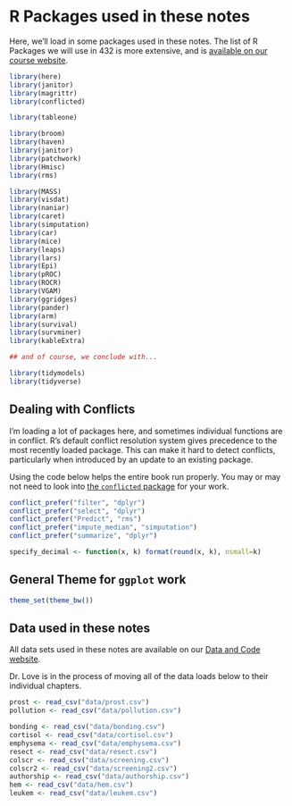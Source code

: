 # R Packages used in these notes {-}

Here, we'll load in some packages used in these notes. The list of R Packages we will use in 432 is more extensive, and is [available on our course website](https://thomaselove.github.io/432/r_packages.html).

```r

library(here)
library(janitor) 
library(magrittr)
library(conflicted)

library(tableone) 

library(broom) 
library(haven)
library(janitor)
library(patchwork)
library(Hmisc)
library(rms)

library(MASS)
library(visdat) 
library(naniar) 
library(caret)
library(simputation)
library(car)
library(mice)
library(leaps)
library(lars)
library(Epi)
library(pROC)
library(ROCR)
library(VGAM)
library(ggridges)
library(pander)
library(arm)
library(survival)
library(survminer)
library(kableExtra)

## and of course, we conclude with...

library(tidymodels)
library(tidyverse) 
```

## Dealing with Conflicts {-}

I'm loading a lot of packages here, and sometimes individual functions are in conflict. R's default conflict resolution system gives precedence to the most recently loaded package. This can make it hard to detect conflicts, particularly when introduced by an update to an existing package.

Using the code below helps the entire book run properly. You may or may not need to look into [the `conflicted` package](https://github.com/r-lib/conflicted) for your work.

```r
conflict_prefer("filter", "dplyr")
conflict_prefer("select", "dplyr")
conflict_prefer("Predict", "rms")
conflict_prefer("impute_median", "simputation")
conflict_prefer("summarize", "dplyr")
```


```r
specify_decimal <- function(x, k) format(round(x, k), nsmall=k)
```

## General Theme for `ggplot` work {-}

```r
theme_set(theme_bw())
```


## Data used in these notes {-}

All data sets used in these notes are available on our [Data and Code website](https://github.com/THOMASELOVE/432-data).

Dr. Love is in the process of moving all of the data loads below to their individual chapters.

```r
prost <- read_csv("data/prost.csv") 
pollution <- read_csv("data/pollution.csv") 

bonding <- read_csv("data/bonding.csv") 
cortisol <- read_csv("data/cortisol.csv") 
emphysema <- read_csv("data/emphysema.csv") 
resect <- read_csv("data/resect.csv") 
colscr <- read_csv("data/screening.csv") 
colscr2 <- read_csv("data/screening2.csv") 
authorship <- read_csv("data/authorship.csv") 
hem <- read_csv("data/hem.csv") 
leukem <- read_csv("data/leukem.csv") 

```



